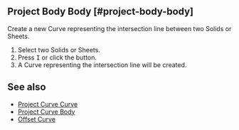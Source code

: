 
## Project Body Body [#project-body-body]

<Reference shortcut="" command="Project Body Body" button="" />

Create a new Curve representing the intersection line between two Solids or Sheets.

1. Select two Solids or Sheets.
2. Press <kbd>I</kbd> or click the button.
3. A Curve representing the intersection line will be created.

## See also
- [Project Curve Curve](./project-curve-curve)
- [Project Curve Body](./project-curve-body)
- [Offset Curve](./offset-curve)




